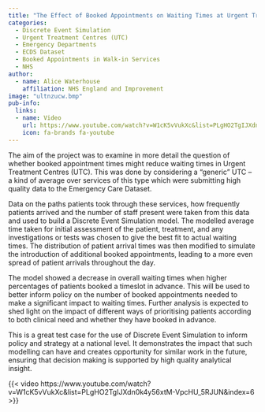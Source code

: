 ```yaml
---
title: "The Effect of Booked Appointments on Waiting Times at Urgent Treatment Centres"
categories:
  - Discrete Event Simulation
  - Urgent Treatment Centres (UTC)
  - Emergency Departments
  - ECDS Dataset
  - Booked Appointments in Walk-in Services
  - NHS
author:
  - name: Alice Waterhouse
    affiliation: NHS England and Improvement
image: "ultnzucw.bmp"
pub-info:
  links:
  - name: Video
    url: https://www.youtube.com/watch?v=W1cK5vVukXc&list=PLgHO2TgIJXdn0k4y56xtM-VpcHU_5RJUN&index=6
    icon: fa-brands fa-youtube
---
```


The aim of the project was to examine in more detail the question of whether booked appointment times might reduce waiting times in Urgent Treatment Centres (UTC). This was done by considering a “generic” UTC – a kind of average over services of this type which were submitting high quality data to the Emergency Care Dataset.

Data on the paths patients took through these services, how frequently patients arrived and the number of staff present were taken from this data and used to build a Discrete Event Simulation model. The modelled average time taken for initial assessment of the patient, treatment, and any investigations or tests was chosen to give the best fit to actual waiting times. The distribution of patient arrival times was then modified to simulate the introduction of additional booked appointments, leading to a more even spread of patient arrivals throughout the day.

The model showed a decrease in overall waiting times when higher percentages of patients booked a timeslot in advance. This will be used to better inform policy on the number of booked appointments needed to make a significant impact to waiting times. Further analysis is expected to shed light on the impact of different ways of prioritising patients according to both clinical need and whether they have booked in advance.

This is a great test case for the use of Discrete Event Simulation to inform policy and strategy at a national level. It demonstrates the impact that such modelling can have and creates opportunity for similar work in the future, ensuring that decision making is supported by high quality analytical insight.

{{< video https://www.youtube.com/watch?v=W1cK5vVukXc&list=PLgHO2TgIJXdn0k4y56xtM-VpcHU_5RJUN&index=6 >}}
